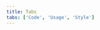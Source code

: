 ```yaml
---
title: Tabs
tabs: ['Code', 'Usage', 'Style']
---
```


<ComponentCode
    name="Tabs"
    component="tabs"
    variation="tabs"
    hasReactVersion
    hasVueVersion="tabs--default"
    >
</ComponentCode>
<ComponentDocs component="tabs" ></ComponentDocs>

